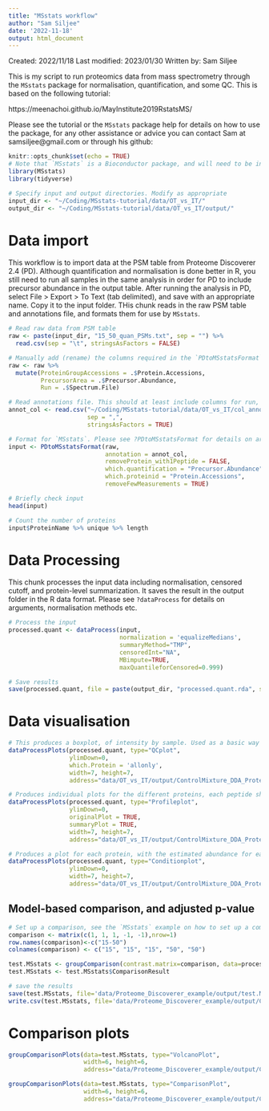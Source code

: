```yaml
---
title: "MSstats workflow"
author: "Sam Siljee"
date: '2022-11-18'
output: html_document
---
```


Created: 2022/11/18
Last modified: 2023/01/30
Written by: Sam Siljee

This is my script to run proteomics data from mass spectrometry through the `MSstats` package for normalisation, quantification, and some QC.
This is based on the following tutorial:

https://meenachoi.github.io/MayInstitute2019RstatsMS/

Please see the tutorial or the `MSstats` package help for details on how to use the package, for any other assistance or advice you can contact Sam at samsiljee@gmail.com or through his github:

```r
knitr::opts_chunk$set(echo = TRUE)
# Note that `MSstats` is a Bioconductor package, and will need to be installed through Biocondutor rather than CRAN; BiocManager::install("MSstats")
library(MSstats)
library(tidyverse)

# Specify input and output directories. Modify as appropriate
input_dir <- "~/Coding/MSstats-tutorial/data/OT_vs_IT/"
output_dir <- "~/Coding/MSstats-tutorial/data/OT_vs_IT/output/"
```

# Data import
This workflow is to import data at the PSM table from Proteome Discoverer 2.4 (PD). Although quantification and normalisation is done better in R, you still need to run all samples in the same analysis in order for PD to include precursor abundance in the output table.
After running the analysis in PD, select File > Export > To Text (tab delimited), and save with an appropriate name. Copy it to the input folder.
THis chunk reads in the raw PSM table and annotations file, and formats them for use by `MSstats`. 

```r
# Read raw data from PSM table
raw <- paste(input_dir, "15_50_quan_PSMs.txt", sep = "") %>%
  read.csv(sep = "\t", stringsAsFactors = FALSE)

# Manually add (rename) the columns required in the `PDtoMSstatsFormat` call
raw <- raw %>%
  mutate(ProteinGroupAccessions = .$Protein.Accessions,
         PrecursorArea = .$Precursor.Abundance,
         Run = .$Spectrum.File)

# Read annotations file. This should at least include columns for run, condition, and biological replicate. Every row should be a seperate run
annot_col <- read.csv("~/Coding/MSstats-tutorial/data/OT_vs_IT/col_annotation.csv",
                      sep = ",",
                      stringsAsFactors = TRUE)

# Format for `MSstats`. Please see ?PDtoMSstatsFormat for details on arguments
input <- PDtoMSstatsFormat(raw, 
                           annotation = annot_col,
                           removeProtein_with1Peptide = FALSE,
                           which.quantification = "Precursor.Abundance",
                           which.proteinid = "Protein.Accessions",
                           removeFewMeasurements = TRUE)

# Briefly check input
head(input)

# Count the number of proteins
input$ProteinName %>% unique %>% length
```

# Data Processing
This chunk processes the input data including normalisation, censored cutoff, and protein-level summarization. It saves the result in the output folder in the R data format. Please see `?dataProcess` for details on arguments, normalisation methods etc.

```r
# Process the input
processed.quant <- dataProcess(input,
                               normalization = 'equalizeMedians',
                               summaryMethod="TMP",
                               censoredInt="NA",
                               MBimpute=TRUE,
                               maxQuantileforCensored=0.999)

# Save results
save(processed.quant, file = paste(output_dir, "processed.quant.rda", sep = "")
```

# Data visualisation

```r
# This produces a boxplot, of intensity by sample. Used as a basic way to check normalisation
dataProcessPlots(processed.quant, type="QCplot", 
                 ylimDown=0, 
                 which.Protein = 'allonly',
                 width=7, height=7,  
                 address="data/OT_vs_IT/output/ControlMixture_DDA_ProteomeDiscoverer_")

# Produces individual plots for the different proteins, each peptide shown in a different colour
dataProcessPlots(processed.quant, type="Profileplot", 
                 ylimDown=0, 
                 originalPlot = TRUE,
                 summaryPlot = TRUE,
                 width=7, height=7,  
                 address="data/OT_vs_IT/output/ControlMixture_DDA_ProteomeDiscoverer_")

# Produces a plot for each protein, with the estimated abundance for each protein as based on the modified mixed linear effects model used by `MSstats`
dataProcessPlots(processed.quant, type="Conditionplot", 
                 ylimDown=0, 
                 width=7, height=7,  
                 address="data/OT_vs_IT/output/ControlMixture_DDA_ProteomeDiscoverer_")
```

## Model-based comparison, and adjusted p-value

```r
# Set up a comparison, see the `MSstats` example on how to set up a comparison matrix for more than two conditions
comparison <- matrix(c(1, 1, 1, -1, -1),nrow=1)
row.names(comparison)<-c("15-50")
colnames(comparison) <- c("15", "15", "15", "50", "50")

test.MSstats <- groupComparison(contrast.matrix=comparison, data=processed.quant)
test.MSstats <- test.MSstats$ComparisonResult

# save the results
save(test.MSstats, file='data/Proteome_Discoverer_example/output/test.MSstats.rda')
write.csv(test.MSstats, file='data/Proteome_Discoverer_example/output/ControlMixture_DDA_ProteomeDiscoverer_testResult_byMSstats.csv')
```

# Comparison plots

```r
groupComparisonPlots(data=test.MSstats, type="VolcanoPlot",
                     width=6, height=6,
                     address="data/Proteome_Discoverer_example/output/ControlMixture_DDA_ProteomeDiscoverer_")

groupComparisonPlots(data=test.MSstats, type="ComparisonPlot",
                     width=6, height=6,
                     address="data/Proteome_Discoverer_example/output/ControlMixture_DDA_ProteomeDiscoverer_")

```